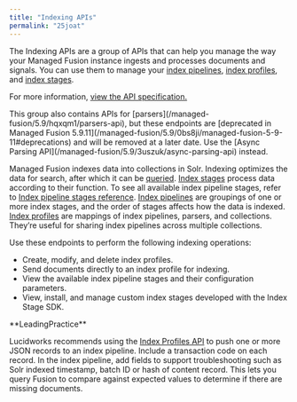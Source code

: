 ```yaml
---
title: "Indexing APIs"
permalink: "25joat"
---
```


The Indexing APIs are a group of APIs that can help you manage the way your Managed Fusion instance ingests and processes documents and signals.
You can use them to manage your [index pipelines](/managed-fusion/5.9/m6at2r/index-pipelines-api), [index profiles](/managed-fusion/5.9/5kec6y/index-profiles-api), and [index stages](/managed-fusion/5.12/jcabbn/index-stages-api).

For more information, [view the API specification.](?open-api=true)

<Note>
This group also contains APIs for [parsers](/managed-fusion/5.9/hqxqm1/parsers-api), but these endpoints are [deprecated in Managed Fusion 5.9.11](/managed-fusion/5.9/0bs8ji/managed-fusion-5-9-11#deprecations) and will be removed at a later date.
Use the [Async Parsing API](/managed-fusion/5.9/3uszuk/async-parsing-api) instead.
</Note>

Managed Fusion indexes data into collections in Solr.
Indexing optimizes the data for search, after which it can be [queried](/managed-fusion/5.9/s3j1mi/query-data).
[Index stages](/managed-fusion/5.9/50yh1o/index-pipeline-stages) process data according to their function.
To see all available index pipeline stages, refer to [Index pipeline stages reference](/managed-fusion/5.9/0m6vl6/index-pipeline-stages).
[Index pipelines](/managed-fusion/5.9/4mm52v/index-pipeliness) are groupings of one or more index stages, and the order of stages affects how the data is indexed.
[Index profiles](/managed-fusion/5.9/y7byej/index-profiles) are mappings of index pipelines, parsers, and collections. They’re useful for sharing index pipelines across multiple collections.

Use these endpoints to perform the following indexing operations:

* Create, modify, and delete index profiles.
* Send documents directly to an index profile for indexing.
* View the available index pipeline stages and their configuration parameters.
* View, install, and manage custom index stages developed with the Index Stage SDK.

<Tip>
**LeadingPractice**

Lucidworks recommends using the [Index Profiles API](/managed-fusion/5.9/5kec6y/index-profiles-api) to push one or more JSON records to an index pipeline.
Include a transaction code on each record.
In the index pipeline, add fields to support troubleshooting such as Solr indexed timestamp, batch ID or hash of content record.
This lets you query Fusion to compare against expected values to determine if there are missing documents.

</Tip>